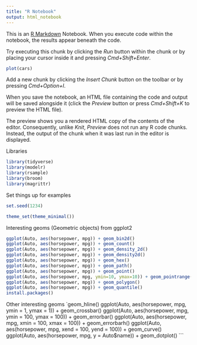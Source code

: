 ```yaml
---
title: "R Notebook"
output: html_notebook
---
```


This is an [R Markdown](http://rmarkdown.rstudio.com) Notebook. When you execute code within the notebook, the results appear beneath the code. 

Try executing this chunk by clicking the *Run* button within the chunk or by placing your cursor inside it and pressing *Cmd+Shift+Enter*. 

```r
plot(cars)
```

Add a new chunk by clicking the *Insert Chunk* button on the toolbar or by pressing *Cmd+Option+I*.

When you save the notebook, an HTML file containing the code and output will be saved alongside it (click the *Preview* button or press *Cmd+Shift+K* to preview the HTML file). 

The preview shows you a rendered HTML copy of the contents of the editor. Consequently, unlike *Knit*, *Preview* does not run any R code chunks. Instead, the output of the chunk when it was last run in the editor is displayed.

Libraries
```r
library(tidyverse)
library(modelr)
library(rsample)
library(broom)
library(magrittr)
```

Set things up for examples
```r
set.seed(1234)

theme_set(theme_minimal())
```



Interesting geoms (Geometric objects) from ggplot2
```r
ggplot(Auto, aes(horsepower, mpg)) + geom_bin2d()
ggplot(Auto, aes(horsepower, mpg)) + geom_count()
ggplot(Auto, aes(horsepower, mpg)) + geom_density_2d()
ggplot(Auto, aes(horsepower, mpg)) + geom_density2d()
ggplot(Auto, aes(horsepower, mpg)) + geom_hex()
ggplot(Auto, aes(horsepower, mpg)) + geom_path()
ggplot(Auto, aes(horsepower, mpg)) + geom_point()
ggplot(Auto, aes(horsepower, mpg, ymin=10, ymax=10)) + geom_pointrange()
ggplot(Auto, aes(horsepower, mpg)) + geom_polygon()
ggplot(Auto, aes(horsepower, mpg)) + geom_quantile()
install.packages()
```

Other interesting geoms
`geom_hline()
ggplot(Auto, aes(horsepower, mpg, ymin = 1, ymax = 1)) + geom_crossbar()
ggplot(Auto, aes(horsepower, mpg, ymin = 100, ymax = 100)) + geom_errorbar()
ggplot(Auto, aes(horsepower, mpg, xmin = 100, xmax = 100)) + geom_errorbarh()
ggplot(Auto, aes(horsepower, mpg, xend = 100, yend = 100)) + geom_curve()
ggplot(Auto, aes(horsepower, mpg, y = Auto$name)) + geom_dotplot()
```



